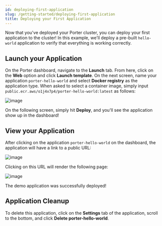 ```yaml
---
id: deploying-first-application
slug: /getting-started/deploying-first-application
title: Deploying your First Application
---
```


Now that you've deployed your Porter cluster, you can deploy your first application to the cluster! In this example, we'll deploy a pre-built `hello-world` application to verify that everything is working correctly.

## Launch your Application

On the Porter dashboard, navigate to the **Launch** tab. From here, click on the **Web** option and click **Launch template**. On the next screen, name your application `porter-hello-world` and select **Docker registry** as the application type. When asked to select a container image, simply input `public.ecr.aws/o1j4x7p4/porter-hello-world:latest` as follows:

![image](https://files.readme.io/b776b78-Screen_Shot_2021-12-22_at_3.47.33_PM.png)

On the following screen, simply hit **Deploy**, and you'll see the application show up in the dashboard!

## View your Application

After clicking on the application `porter-hello-world` on the dashboard, the application will have a link to a public URL:

![image](https://files.readme.io/b523ef1-hello_world.png)

Clicking on this URL will render the following page:

![image](https://files.readme.io/502165e-Screen_Shot_2021-12-22_at_3.55.23_PM.png)

The demo application was successfully deployed!

## Application Cleanup

To delete this application, click on the **Settings** tab of the application, scroll to the bottom, and click **Delete porter-hello-world**.
